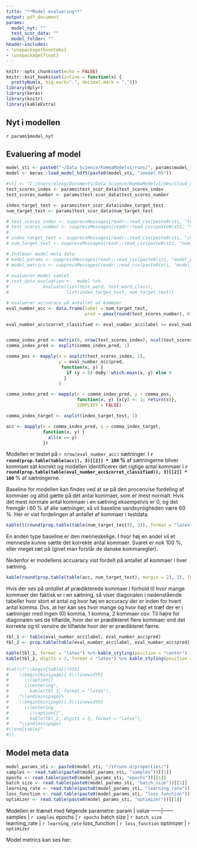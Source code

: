 ```yaml
---
title: "**Model evaluering**"
output: pdf_document
params:
  model_nyt: ""
  test_scor_data: ""
  model_folder: ""
header-includes:
- \usepackage{booktabs}
- \usepackage{float}
---
```


```r
knitr::opts_chunk$set(echo = FALSE)
knitr::knit_hooks$set(inline = function(x) {
  prettyNum(x, big.mark=".", decimal.mark = ",")})
library(dplyr)
library(keras)
library(knitr)
library(kableExtra)
```


## Nyt i modellen

`r params$model_nyt`


## Evaluering af model

```r
model_sti <- paste0("~/Data Science/KommaModelv1/runs/", params$model_folder)
model <- keras::load_model_hdf5(paste0(model_sti, "/model.h5"))
```


```r
#sti <- "C:/Users/alexg/Documents/Data Science/KommaModelv1/dev/cloud_data/"
test_scores_index <- params$test_scor_data$test_scores_index
test_scores_number <- params$test_scor_data$test_scores_number

index_target_test <- params$test_scor_data$index_target_test
num_target_test <- params$test_scor_data$num_target_test

# test_scores_index <- suppressMessages(readr::read_csv(paste0(sti, "test_scores_index.csv"))) %>% as.matrix()
# test_scores_number <- suppressMessages(readr::read_csv(paste0(sti, "test_scores_number.csv"))) %>% as.matrix() %>% as.vector()
# 
# index_target_test <- suppressMessages(readr::read_csv(paste0(sti, "index_target_test.csv"))) %>% as.matrix()
# num_target_test <- suppressMessages(readr::read_csv(paste0(sti, "num_target_test.csv"))) %>% as.matrix() %>% as.vector()

# Indlæser model meta data
# model_params <- suppressMessages(readr::read_csv(paste0(sti, "model_params.csv")))
# model_metrics <- suppressMessages(readr::read_csv(paste0(sti, "model_metrics.csv"))) 
  
# evaluerer model samlet
# test_data_evaluation <-  model %>% 
#             evaluate(list(test_word, test_word_class),
#                      list(index_target_test, num_target_test))

# evaluerer accuaracy på antallet af kommaer
eval_number_acc <- data.frame(label = num_target_test,
                              pred = pmax(round(test_scores_number), 0))

eval_number_acc$corret_classified <- eval_number_acc$label == eval_number_acc$pred


comma_index_pred <- matrix(0, nrow(test_scores_index), ncol(test_scores_index))
comma_index_pred <- asplit(comma_index_pred, 1)

comma_pos <- mapply(x = asplit(test_scores_index, 1),
                    y = eval_number_acc$pred,
                     function(x, y) {
                       if (y > 0) doBy::which.maxn(x, y) else 0
                      }
                    )

comma_index_pred <- mapply(x = comma_index_pred, y = comma_pos,
                           function(x, y) {x[y] <- 1; return(x)},
                           SIMPLIFY = FALSE)

comma_index_target <- asplit(index_target_test, 1)

acc <- mapply(x = comma_index_pred, y = comma_index_target,
              function(x, y) {
                all(x == y)
              })
```


Modellen er testet på `r nrow(eval_number_acc)` sætninger. I **`r round(prop.table(table(acc)), 3)[[2]] * 100` %** af sætningerne bliver kommaet sat korrekt og modellen identificerer det rigtige antal kommaer i **`r round(prop.table(table(eval_number_acc$corret_classified)), 3)[[2]] * 100`** % af sætningerne. 

Baseline for modellen kan findes ved at se på den procenvise fordeling af kommaer og altid gætte på det antal kommaer, som er mest normalt. Hvis det mest normale antal kommaer i en sætning eksempelvis er 0, og det fremgår i 60 % af alle sætninger, så vil baseline sandsynligheden være 60 %. Her er vist fordelingen af antallet af kommaer i testdata.  
```r
kable(t(round(prop.table(table(num_target_test)), 3)), format = "latex") %>% kable_styling(position = "center")
```
En anden type baseline er den menneskelige. I hvor høj en andel vil et menneste kunne sætte det korrekte antal kommaer. Svaret er nok 100 %, eller meget tæt på (givet man forstår de danske kommaregler).  

Nedenfor er modellens accuaracy vist fordelt på antallet af kommaer i hver sætning.
```r
kable(round(prop.table(table(acc, num_target_test), margin = 2), 3), format = "latex") %>% kable_styling(position = "center")
```

  
Hvis der ses på *antallet* af prædikterede kommaer i forhold til hvor mange kommaer der faktisk er i en sætning, så viser diagonalen i nedenstående tabeller hvor stort et antal og hvor høj en accuracy der er inden for hvert antal komma. Dvs. at her kan ses hvor mange og hvor højt et træf der er i sætninger med ingen (0) komma, 1 komma, 2 kommaer osv. Til højre for diagonalen ses de tilfælde, hvor der er prædikteret flere kommaer end det korrekte og til venstre de tilfælde hvor der er prædikteret færre. 

```r
tbl_1 <- table(eval_number_acc$label, eval_number_acc$pred)
tbl_2 <- prop.table(table(eval_number_acc$label, eval_number_acc$pred), margin = 1)

kable(tbl_1, format = "latex") %>% kable_styling(position = "center")
kable(tbl_2, digits = 3, format = "latex") %>% kable_styling(position = "center")

#cat(c("\\begin{table}[!htb]
#    \\begin{minipage}{.5\\linewidth}
#      \\caption{}
#      \\centering",
#        kable(tbl_1, format = "latex"),
#    "\\end{minipage}%
#    \\begin{minipage}{.5\\linewidth}
#      \\centering
#        \\caption{}",
#        kable(tbl_2, digits = 3, format = "latex"),
#    "\\end{minipage} 
#\\end{table}"
#)) 
```

## Model meta data
```r
model_params_sti <- paste0(model_sti, "/tfruns.d/properties/")
samples <- read.table(paste0(model_params_sti, "samples"))[[1]]
epochs <- read.table(paste0(model_params_sti, "epochs"))[[1]]
batch_size <- read.table(paste0(model_params_sti, "batch_size"))[[1]]
learning_rate <- read.table(paste0(model_params_sti, "learning_rate"))[[1]]
loss_function <- read.table(paste0(model_params_sti, "loss_function"))[[1]]
optimizer <- read.table(paste0(model_params_sti, "optimizer"))[[1]]
```

Modellen er trænet med følgende parametre: 
param | value
------|------
samples | `r samples`
epochs  | `r epochs`
batch size | `r batch_size`
learning_rate | `r learning_rate`
loss_function | `r loss_function`
optimizer | `r optimizer`

Model metrics kan ses her:


